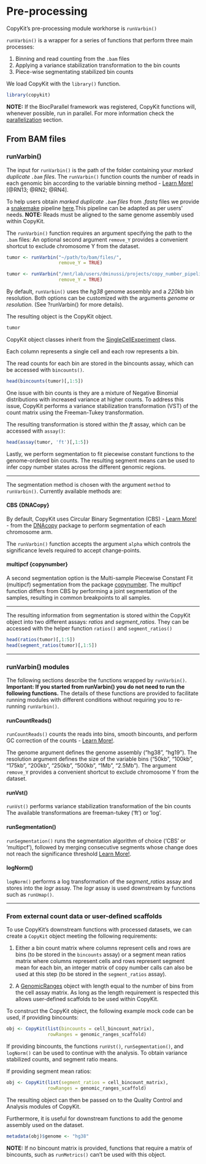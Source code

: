 # Pre-processing 

CopyKit's pre-processing module workhorse is `runVarbin()` 

`runVarbin()` is a wrapper for a series of functions that perform three main processes: 

1. Binning and read counting from the `.bam` files
2. Applying a variance stabilization transformation to the bin counts
3. Piece-wise segmentating stabilized bin counts

We load CopyKit with the `library()` function.
```r
library(copykit)
```

**NOTE:** If the BiocParallel framework was registered, CopyKit functions will, whenever possible, run in parallel. 
For more information check the [parallelization](#parallelization) section.

## From BAM files

### runVarbin()

The input for `runVarbin()` is the path of the folder containing your *marked duplicate `.bam` files*.
The `runVarbin()` function counts the number of reads in each genomic bin according to the variable binning method - [Learn More!](#varbin-lm) [@RN13; @RN2; @RN4].

To help users obtain *marked duplicate `.bam` files* from *.fastq* files we provide a [snakemake](https://snakemake.readthedocs.io/en/stable/) pipeline [here]().This pipeline can be adapted as per users' needs. 
**NOTE:** Reads must be aligned to the same genome assembly used within CopyKit. 
 
The `runVarbin()` function requires an argument specifying the path to the `.bam` files:
An optional second argument `remove_Y` provides a convenient shortcut to exclude chromosome Y from the dataset.

```r
tumor <- runVarbin("~/path/to/bam/files/", 
                   remove_Y = TRUE)
``` 
 
```r
tumor <- runVarbin("/mnt/lab/users/dminussi/projects/copy_number_pipeline_hg38/test_tumor_data/PMTC6/marked/", 
                   remove_Y = TRUE)
```

By default, `runVarbin()` uses the *hg38* genome assembly and a *220kb* bin resolution.
Both options can be customized with the arguments *genome* or *resolution*. (See ?runVarbin() for more details). 

The resulting object is the CopyKit object.
```r
tumor
```

CopyKit object classes inherit from the [SingleCellExperiment](https://bioconductor.org/packages/devel/bioc/vignettes/SingleCellExperiment/inst/doc/intro.html) class.

Each column represents a single cell and each row represents a bin. 

The read counts for each bin are stored in the bincounts assay, which can be accessed with `bincounts()`.
```r
head(bincounts(tumor)[,1:5])
```

One issue with bin counts is they are a mixture of Negative Binomial distributions with increased variance at higher counts. To address this issue, CopyKit performs a variance stabilization transformation (VST) of the count matrix using the Freeman-Tukey transformation.

The resulting transformation is stored within the *ft* assay, which can be accessed with `assay()`:
```r
head(assay(tumor, 'ft')[,1:5])
```

Lastly, we perform segmentation to fit piecewise constant functions to the genome-ordered bin counts. The resulting segment means can be used to infer copy number states across the different genomic regions.

---

The segmentation method is chosen with the argument `method` to `runVarbin()`.
Currently available methods are:

#### CBS {DNACopy}

By default, CopyKit uses Circular Binary Segmentation (CBS) - [Learn More!](#cbs-lm) - from the [DNAcopy](https://bioconductor.org/packages/release/bioc/html/DNAcopy.html) package to perform segmentation of each chromosome arm. 

The `runVarbin()` function accepts the argument `alpha` which controls the significance levels required to accept change-points.

#### multipcf {copynumber}

A second segmentation option is the Multi-sample Piecewise Constant Fit (multipcf) segmentation from the package [copynumber](https://www.bioconductor.org/packages/release/bioc/html/copynumber.html).
The multipcf function differs from CBS by performing a joint segmentation of the samples, resulting in common breakpoints to all samples.

---

The resulting information from segmentation is stored within the CopyKit object into two different assays: *ratios* and *segment_ratios*.
They can be accessed with the helper function `ratios()` and `segment_ratios()`
```r
head(ratios(tumor)[,1:5])
head(segment_ratios(tumor)[,1:5])
```
<!-- Briefly explain how the ratios are calculated... Add to learn-more --> 

---

### runVarbin() modules

The following sections describe the functions wrapped by `runVarbin()`.
**Important: If you started from runVarbin() you do not need to run the following functions.**
The details of these functions are provided to facilitate running modules with different conditions without requiring you to re-running `runVarbin()`.

#### runCountReads()

`runCountReads()` counts the reads into bins, smooth bincounts, and perform GC correction of the counts - [Learn More!](#gccor-lm). 

The genome argument defines the genome assembly ("hg38", "hg19"). 
The resolution argument defines the size of the variable bins ("50kb", "100kb", "175kb", "200kb", "250kb", "500kb", "1Mb", "2.5Mb").
The argument `remove_Y` provides a convenient shortcut to exclude chromosome Y from the dataset.

#### runVst()

`runVst()` performs variance stabilization transformation of the bin counts 
The available transformations are freeman-tukey ('ft') or 'log'.

#### runSegmentation()

`runSegmentation()` runs the segmentation algorithm of choice ('CBS' or 'multipcf'), followed by merging consecutive segments whose change does not reach the significance threshold [Learn More!](#mergelevels-lm).

<!-- how is significance defined? Is there an argument that can be passed? --> 

#### logNorm()

`logNorm()` performs a log transformation of the _segment_ratios_ assay and stores into the _logr_ assay. The _logr_ assay is used downstream by functions such as `runUmap()`.

---

### From external count data or user-defined scaffolds

To use CopyKit's downstream functions with processed datasets, we can create a `CopyKit` object meeting the following requirements:

1. Either a bin count matrix where columns represent cells and rows are bins (to be stored in the `bincounts` assay) or a segment mean ratios matrix where columns represent cells and rows represent segment mean for each bin, an integer matrix of copy number calls can also be used at this step (to be stored in the `segment_ratios` assay). 

2. A [GenomicRanges](https://bioconductor.org/packages/release/bioc/html/GenomicRanges.html) object with length equal to the number of bins from the cell assay matrix. As long as the length requirement is respected this allows user-defined scaffolds to be used within CopyKit.

To construct the CopyKit object, the following example mock code can be used, if providing bincounts:
```r
obj <- CopyKit(list(bincounts = cell_bincount_matrix),
               rowRanges = genomic_ranges_scaffold)
```

If providing bincounts, the functions `runVst()`, `runSegmentation()`, and `logNorm()` can be used to continue with the analysis. To obtain variance stabilized counts, and segment ratio means.

If providing segment mean ratios:
```r
obj <- CopyKit(list(segment_ratios = cell_bincount_matrix),
               rowRanges = genomic_ranges_scaffold)
```

The resulting object can then be passed on to the Quality Control and Analysis modules of CopyKit.

Furthermore, it is useful for downstream functions to add the genome assembly used on the dataset.
```r
metadata(obj)$genome <- "hg38"
```
**NOTE:** If no bincount matrix is provided, functions that require a matrix of bincounts, such as `runMetrics()` can't be used with this object.




 
 
